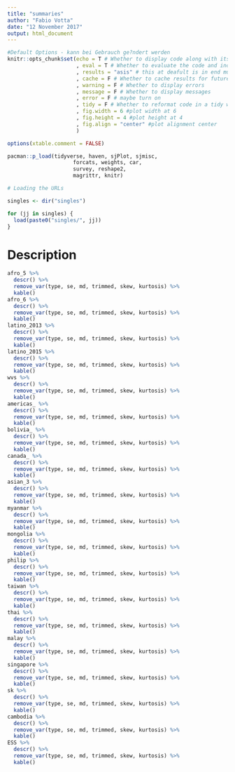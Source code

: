 ```yaml
---
title: "summaries"
author: "Fabio Votta"
date: "12 November 2017"
output: html_document
---
```


```r
#Default Options - kann bei Gebrauch ge?ndert werden
knitr::opts_chunk$set(echo = T # Whether to display code along with its results
                      , eval = T # Whether to evaluate the code and include its results
                      , results = "asis" # this at deafult is in end much more efficient
                      , cache = F # Whether to cache results for future renders (efficient!)
                      , warning = F # Whether to display errors
                      , message = F # Whether to display messages
                      , error = F # maybe turn on
                      , tidy = F # Whether to reformat code in a tidy way when displaying it
                      , fig.width = 6 #plot width at 6
                      , fig.height = 4 #plot height at 4
                      , fig.align = "center" #plot alignment center
                      )

options(xtable.comment = FALSE)
```

```r
pacman::p_load(tidyverse, haven, sjPlot, sjmisc,
                     forcats, weights, car,
                     survey, reshape2, 
                     magrittr, knitr)

```

```r
# Loading the URLs

singles <- dir("singles")

for (jj in singles) {
  load(paste0("singles/", jj))
}

```



# Description

```r


afro_5 %>%
  descr() %>%
  remove_var(type, se, md, trimmed, skew, kurtosis) %>%
  kable()
afro_6 %>%
  descr() %>%
  remove_var(type, se, md, trimmed, skew, kurtosis) %>%
  kable()
latino_2013 %>%
  descr() %>%
  remove_var(type, se, md, trimmed, skew, kurtosis) %>%
  kable()
latino_2015 %>%
  descr() %>%
  remove_var(type, se, md, trimmed, skew, kurtosis) %>%
  kable()
wvs %>%
  descr() %>%
  remove_var(type, se, md, trimmed, skew, kurtosis) %>%
  kable()
americas_ %>%
  descr() %>%
  remove_var(type, se, md, trimmed, skew, kurtosis) %>%
  kable()
bolivia_ %>%
  descr() %>%
  remove_var(type, se, md, trimmed, skew, kurtosis) %>%
  kable()
canada_ %>%
  descr() %>%
  remove_var(type, se, md, trimmed, skew, kurtosis) %>%
  kable()
asian_3 %>%
  descr() %>%
  remove_var(type, se, md, trimmed, skew, kurtosis) %>%
  kable()
myanmar %>%
  descr() %>%
  remove_var(type, se, md, trimmed, skew, kurtosis) %>%
  kable()
mongolia %>%
  descr() %>%
  remove_var(type, se, md, trimmed, skew, kurtosis) %>%
  kable()
philip %>%
  descr() %>%
  remove_var(type, se, md, trimmed, skew, kurtosis) %>%
  kable()
taiwan %>%
  descr() %>%
  remove_var(type, se, md, trimmed, skew, kurtosis) %>%
  kable()
thai %>%
  descr() %>%
  remove_var(type, se, md, trimmed, skew, kurtosis) %>%
  kable()
malay %>%
  descr() %>%
  remove_var(type, se, md, trimmed, skew, kurtosis) %>%
  kable()
singapore %>%
  descr() %>%
  remove_var(type, se, md, trimmed, skew, kurtosis) %>%
  kable()
sk %>%
  descr() %>%
  remove_var(type, se, md, trimmed, skew, kurtosis) %>%
  kable()
cambodia %>%
  descr() %>%
  remove_var(type, se, md, trimmed, skew, kurtosis) %>%
  kable()
ESS %>%
  descr() %>%
  remove_var(type, se, md, trimmed, skew, kurtosis) %>%
  kable()


```


